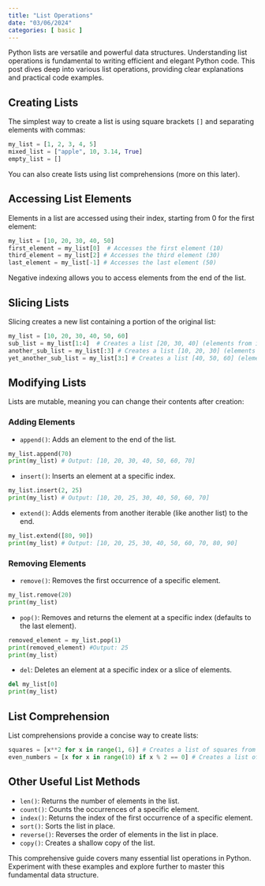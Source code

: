 ```yaml
---
title: "List Operations"
date: "03/06/2024"
categories: [ basic ]
---
```



Python lists are versatile and powerful data structures.  Understanding list operations is fundamental to writing efficient and elegant Python code. This post dives deep into various list operations, providing clear explanations and practical code examples.


## Creating Lists

The simplest way to create a list is using square brackets `[]` and separating elements with commas:

```python
my_list = [1, 2, 3, 4, 5]
mixed_list = ["apple", 10, 3.14, True]
empty_list = []
```

You can also create lists using list comprehensions (more on this later).


## Accessing List Elements

Elements in a list are accessed using their index, starting from 0 for the first element:

```python
my_list = [10, 20, 30, 40, 50]
first_element = my_list[0]  # Accesses the first element (10)
third_element = my_list[2] # Accesses the third element (30)
last_element = my_list[-1] # Accesses the last element (50)
```

Negative indexing allows you to access elements from the end of the list.


## Slicing Lists

Slicing creates a new list containing a portion of the original list:

```python
my_list = [10, 20, 30, 40, 50, 60]
sub_list = my_list[1:4]  # Creates a list [20, 30, 40] (elements from index 1 up to, but not including, 4)
another_sub_list = my_list[:3] # Creates a list [10, 20, 30] (elements from the beginning up to index 3)
yet_another_sub_list = my_list[3:] # Creates a list [40, 50, 60] (elements from index 3 to the end)
```


## Modifying Lists

Lists are mutable, meaning you can change their contents after creation:


### Adding Elements

* `append()`: Adds an element to the end of the list.

```python
my_list.append(70) 
print(my_list) # Output: [10, 20, 30, 40, 50, 60, 70]
```

* `insert()`: Inserts an element at a specific index.

```python
my_list.insert(2, 25)
print(my_list) # Output: [10, 20, 25, 30, 40, 50, 60, 70]
```

* `extend()`: Adds elements from another iterable (like another list) to the end.

```python
my_list.extend([80, 90])
print(my_list) # Output: [10, 20, 25, 30, 40, 50, 60, 70, 80, 90]
```

### Removing Elements

* `remove()`: Removes the first occurrence of a specific element.

```python
my_list.remove(20)
print(my_list)
```

* `pop()`: Removes and returns the element at a specific index (defaults to the last element).

```python
removed_element = my_list.pop(1)
print(removed_element) #Output: 25
print(my_list)
```

* `del`: Deletes an element at a specific index or a slice of elements.

```python
del my_list[0]
print(my_list)
```


## List Comprehension

List comprehensions provide a concise way to create lists:

```python
squares = [x**2 for x in range(1, 6)] # Creates a list of squares from 1 to 25: [1, 4, 9, 16, 25]
even_numbers = [x for x in range(10) if x % 2 == 0] # Creates a list of even numbers from 0 to 9: [0, 2, 4, 6, 8]
```

## Other Useful List Methods

* `len()`: Returns the number of elements in the list.
* `count()`: Counts the occurrences of a specific element.
* `index()`: Returns the index of the first occurrence of a specific element.
* `sort()`: Sorts the list in place.
* `reverse()`: Reverses the order of elements in the list in place.
* `copy()`: Creates a shallow copy of the list.


This comprehensive guide covers many essential list operations in Python.  Experiment with these examples and explore further to master this fundamental data structure.

